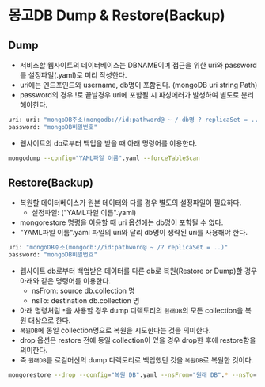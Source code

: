# 몽고DB Dump & Restore(Backup)

## Dump

- 서비스할 웹사이트의 데이터베이스는 DBNAME이며 접근을 위한 uri와 password를 설정파일(.yaml)로 미리 작성한다.
- uri에는 엔드포인드와 username, db명이 포함된다. (mongoDB uri string Path)
- password의 경우 !로 끝날경우 uri에 포함될 시 파싱에러가 발생하여 별도로 분리해야한다.

```sh
uri: uri: "mongoDB주소(mongodb://id:pathword@ ~ / db명 ? replicaSet = ..)"
password: "mongoDB비밀번호"
```

- 웹사이트의 db로부터 백업을 받을 때 아래 명령어를 이용한다.

```sh
mongodump --config="YAML파일 이름".yaml --forceTableScan
```

## Restore(Backup)

- 복원할 데이터베이스가 원본 데이터와 다를 경우 별도의 설정파일이 필요하다.
  - 설정파일: ("YAML파일 이름".yaml)
- mongorestore 명령을 이용할 때 uri 옵션에는 db명이 포함될 수 없다.
- "YAML파일 이름".yaml 파일의 uri와 달리 db명이 생략된 uri를 사용해야 한다.

```sh
uri: "mongoDB주소(mongodb://id:pathword@ ~ /? replicaSet = ..)"
password: "mongoDB비밀번호"
```

- 웹사이트 db로부터 백업받은 데이터를 다른 db로 복원(Restore or Dump)할 경우 아래와 같은 명령어를 이용한다.
  - nsFrom: source db.collection 명
  - nsTo: destination db.collection 명
- 아래 명령처럼 `*`을 사용할 경우 dump 디렉토리의 `원래DB`의 모든 collection을 복원 대상으로 한다.
- `복원DB`에 동일 collection명으로 복원을 시도한다는 것을 의미한다.
- drop 옵션은 restore 전에 동일 collection이 있을 경우 drop한 후에 restore함을 의미한다.
- 즉 `원래DB`를 로컬머신의 dump 디렉토리로 백업했던 것을 `복원DB`로 복원한 것이다.

```sh
mongorestore --drop --config="복원 DB".yaml --nsFrom="원래 DB".* --nsTo="복원 DB".*
```

<br />
